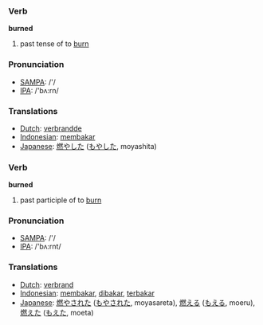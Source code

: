 === Verb ===

'''burned'''

# past tense of to [[burn]]

=== Pronunciation ===
*[[w:SAMPA|SAMPA]]: /'/
*[[w:IPA|IPA]]: /'bʌ:rn/

=== Translations ===
*[[Dutch]]: [[verbrandde]]
*[[Indonesian]]: [[bakar|membakar]]
*[[Japanese]]: [[燃やした]] ([[もやした]], moyashita)

=== Verb ===

'''burned'''

# past participle of to [[burn]]

=== Pronunciation ===
*[[w:SAMPA|SAMPA]]: /'/
*[[w:IPA|IPA]]: /'bʌ:rnt/

=== Translations ===
*[[Dutch]]: [[verbrand]]
*[[Indonesian]]: [[bakar|membakar]], [[bakar|dibakar]], [[bakar|terbakar]]
*[[Japanese]]: [[燃やされた]] ([[もやされた]], moyasareta),  [[燃える]] ([[もえる]], moeru),  [[燃えた]] ([[もえた]], moeta)